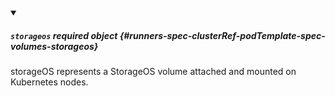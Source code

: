 


<details className="config-field" data-expandable="true" open>
<summary>

##### `storageos` <span className="config-field-required" data-required="false">required</span> <span className="config-field-type">object</span> <span className="config-field-default"></span> <span className="config-field-enum"></span> {#runners-spec-clusterRef-podTemplate-spec-volumes-storageos}

storageOS represents a StorageOS volume attached and mounted on Kubernetes nodes.

</summary>

<PartialStorageosreference />


</details>
